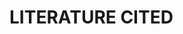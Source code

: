 <!--
The bib chunk below must go last in this document according to how R Markdown renders.  More info is at http://rmarkdown.rstudio.com/authoring_bibliographies_and_citations.html

In general, you shouldn't need to edit this file.
-->

\clearpage

# LITERATURE CITED {-}
<!--This manually sets the header for this unnumbered chapter.-->
\markboth{References}{References}

\noindent
\vspace{-2em}
\setlength{\parindent}{-0.2in}
\setlength{\leftskip}{0.2in}
\setlength{\parskip}{8pt}
